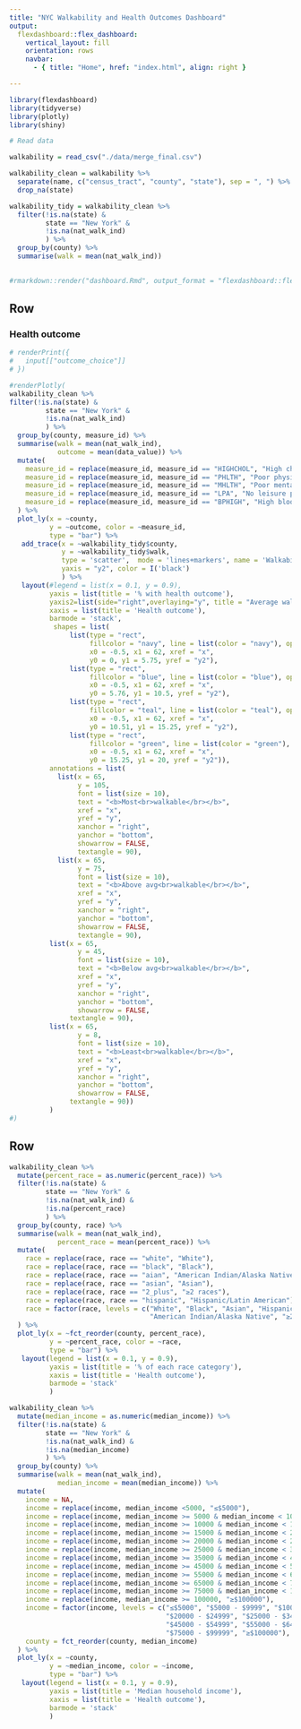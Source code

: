 ```yaml
---
title: "NYC Walkability and Health Outcomes Dashboard"
output: 
  flexdashboard::flex_dashboard:
    vertical_layout: fill
    orientation: rows
    navbar:
      - { title: "Home", href: "index.html", align: right }

---
```


```r
library(flexdashboard)
library(tidyverse)
library(plotly)
library(shiny)
```

```r
# Read data

walkability = read_csv("./data/merge_final.csv") 

walkability_clean = walkability %>% 
  separate(name, c("census_tract", "county", "state"), sep = ", ") %>% 
  drop_na(state)

walkability_tidy = walkability_clean %>% 
  filter(!is.na(state) &
         state == "New York" &
         !is.na(nat_walk_ind)
         ) %>% 
  group_by(county) %>% 
  summarise(walk = mean(nat_walk_ind))
  

#rmarkdown::render("dashboard.Rmd", output_format = "flexdashboard::flex_dashboard")

```




Row {data-height=500}
-----------------------------------------------------------------------

### Health outcome

```r
# renderPrint({
#   input[["outcome_choice"]]
# })

#renderPlotly(
walkability_clean %>% 
filter(!is.na(state) &
         state == "New York" &
         !is.na(nat_walk_ind)
         ) %>% 
  group_by(county, measure_id) %>% 
  summarise(walk = mean(nat_walk_ind),
            outcome = mean(data_value)) %>% 
  mutate(
    measure_id = replace(measure_id, measure_id == "HIGHCHOL", "High cholesterol"),
    measure_id = replace(measure_id, measure_id == "PHLTH", "Poor physical health"),
    measure_id = replace(measure_id, measure_id == "MHLTH", "Poor mental health"),
    measure_id = replace(measure_id, measure_id == "LPA", "No leisure physical activity"),
    measure_id = replace(measure_id, measure_id == "BPHIGH", "High blood pressure")
  ) %>% 
  plot_ly(x = ~county, 
          y = ~outcome, color = ~measure_id,
          type = "bar") %>% 
   add_trace(x = ~walkability_tidy$county, 
             y = ~walkability_tidy$walk,  
             type = 'scatter',  mode = 'lines+markers', name = 'Walkability index', 
             yaxis = "y2", color = I('black')
             ) %>% 
   layout(#legend = list(x = 0.1, y = 0.9),
          yaxis = list(title = '% with health outcome'),
          yaxis2=list(side="right",overlaying="y", title = "Average walkability index"),
          xaxis = list(title = 'Health outcome'),
          barmode = 'stack',
           shapes = list(
               list(type = "rect",
                    fillcolor = "navy", line = list(color = "navy"), opacity = 0.15,
                    x0 = -0.5, x1 = 62, xref = "x",
                    y0 = 0, y1 = 5.75, yref = "y2"),
               list(type = "rect",
                    fillcolor = "blue", line = list(color = "blue"), opacity = 0.15,
                    x0 = -0.5, x1 = 62, xref = "x",
                    y0 = 5.76, y1 = 10.5, yref = "y2"),
               list(type = "rect",
                    fillcolor = "teal", line = list(color = "teal"), opacity = 0.15,
                    x0 = -0.5, x1 = 62, xref = "x",
                    y0 = 10.51, y1 = 15.25, yref = "y2"),
               list(type = "rect",
                    fillcolor = "green", line = list(color = "green"), opacity = 0.15,
                    x0 = -0.5, x1 = 62, xref = "x",
                    y0 = 15.25, y1 = 20, yref = "y2")),
          annotations = list(
            list(x = 65,
                 y = 105,
                 font = list(size = 10),
                 text = "<b>Most<br>walkable</br></b>",
                 xref = "x",
                 yref = "y",
                 xanchor = "right",
                 yanchor = "bottom",
                 showarrow = FALSE,
                 textangle = 90),
            list(x = 65,
                 y = 75,
                 font = list(size = 10),
                 text = "<b>Above avg<br>walkable</br></b>",
                 xref = "x",
                 yref = "y",
                 xanchor = "right",
                 yanchor = "bottom",
                 showarrow = FALSE,
                 textangle = 90),
          list(x = 65,
                 y = 45,
                 font = list(size = 10),
                 text = "<b>Below avg<br>walkable</br></b>",
                 xref = "x",
                 yref = "y",
                 xanchor = "right",
                 yanchor = "bottom",
                 showarrow = FALSE,
               textangle = 90),
          list(x = 65,
                 y = 8,
                 font = list(size = 10),
                 text = "<b>Least<br>walkable</br></b>",
                 xref = "x",
                 yref = "y",
                 xanchor = "right",
                 yanchor = "bottom",
                 showarrow = FALSE,
               textangle = 90))
          )
#)

```

Row {data-height=500}
-----------------------------------------------------------------------
```r
walkability_clean %>%
  mutate(percent_race = as.numeric(percent_race)) %>% 
  filter(!is.na(state) &
         state == "New York" &
         !is.na(nat_walk_ind) &
         !is.na(percent_race)
         ) %>% 
  group_by(county, race) %>% 
  summarise(walk = mean(nat_walk_ind),
            percent_race = mean(percent_race)) %>% 
  mutate(
    race = replace(race, race == "white", "White"),
    race = replace(race, race == "black", "Black"),
    race = replace(race, race == "aian", "American Indian/Alaska Native"),
    race = replace(race, race == "asian", "Asian"),
    race = replace(race, race == "2_plus", "≥2 races"),
    race = replace(race, race == "hispanic", "Hispanic/Latin American"),
    race = factor(race, levels = c("White", "Black", "Asian", "Hispanic/Latin American", 
                                   "American Indian/Alaska Native", "≥2 races"), ordered = TRUE)
  ) %>% 
  plot_ly(x = ~fct_reorder(county, percent_race), 
          y = ~percent_race, color = ~race,
          type = "bar") %>% 
   layout(legend = list(x = 0.1, y = 0.9),
          yaxis = list(title = '% of each race category'),
          xaxis = list(title = 'Health outcome'),
          barmode = 'stack'
          )

```

```r
walkability_clean %>%
  mutate(median_income = as.numeric(median_income)) %>% 
  filter(!is.na(state) &
         state == "New York" &
         !is.na(nat_walk_ind) &
         !is.na(median_income)
         ) %>% 
  group_by(county) %>% 
  summarise(walk = mean(nat_walk_ind),
            median_income = mean(median_income)) %>% 
  mutate(
    income = NA,
    income = replace(income, median_income <5000, "≤$5000"),
    income = replace(income, median_income >= 5000 & median_income < 10000, "$5000 - $9999"),
    income = replace(income, median_income >= 10000 & median_income < 15000, "$10000 - $14999"),
    income = replace(income, median_income >= 15000 & median_income < 20000, "$15000 - $19999"),
    income = replace(income, median_income >= 20000 & median_income < 25000, "$20000 - $24999"),
    income = replace(income, median_income >= 25000 & median_income < 35000, "$25000 - $34999"),
    income = replace(income, median_income >= 35000 & median_income < 45000, "$35000 - $44999"),
    income = replace(income, median_income >= 45000 & median_income < 55000, "$45000 - $54999"),
    income = replace(income, median_income >= 55000 & median_income < 65000, "$55000 - $64999"),
    income = replace(income, median_income >= 65000 & median_income < 75000, "$65000 - $74999"),
    income = replace(income, median_income >= 75000 & median_income < 100000, "$75000 - $99999"),
    income = replace(income, median_income >= 100000, "≥$100000"),
    income = factor(income, levels = c("≤$5000", "$5000 - $9999", "$10000 - $14999", "$15000 - $19999",
                                       "$20000 - $24999", "$25000 - $34999", "$35000 - $44999",
                                       "$45000 - $54999", "$55000 - $64999", "$65000 - $74999",
                                       "$75000 - $99999", "≥$100000"), ordered = TRUE),
    county = fct_reorder(county, median_income)
  ) %>% 
  plot_ly(x = ~county, 
          y = ~median_income, color = ~income,
          type = "bar") %>% 
   layout(legend = list(x = 0.1, y = 0.9),
          yaxis = list(title = 'Median household income'),
          xaxis = list(title = 'Health outcome'),
          barmode = 'stack'
          )
```

